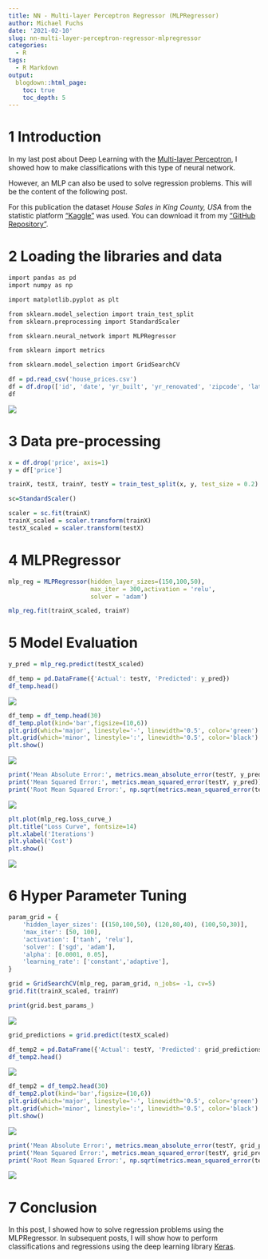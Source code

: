 ```yaml
---
title: NN - Multi-layer Perceptron Regressor (MLPRegressor)
author: Michael Fuchs
date: '2021-02-10'
slug: nn-multi-layer-perceptron-regressor-mlpregressor
categories:
  - R
tags:
  - R Markdown
output:
  blogdown::html_page:
    toc: true
    toc_depth: 5
---
```




# 1 Introduction


In my last post about Deep Learning with the [Multi-layer Perceptron](https://michael-fuchs-python.netlify.app/2021/02/03/nn-multi-layer-perceptron-classifier-mlpclassifier/), I showed how to make classifications with this type of neural network. 

However, an MLP can also be used to solve regression problems. This will be the content of the following post.

For this publication the dataset *House Sales in King County, USA* from the statistic platform ["Kaggle"](https://www.kaggle.com) was used. You can download it from my ["GitHub Repository"](https://github.com/MFuchs1989/Datasets-and-Miscellaneous/tree/main/datasets/Time%20Series%20Analysis).



# 2 Loading the libraries and data


```r
import pandas as pd
import numpy as np

import matplotlib.pyplot as plt

from sklearn.model_selection import train_test_split
from sklearn.preprocessing import StandardScaler

from sklearn.neural_network import MLPRegressor

from sklearn import metrics

from sklearn.model_selection import GridSearchCV
```


```r
df = pd.read_csv('house_prices.csv')
df = df.drop(['id', 'date', 'yr_built', 'yr_renovated', 'zipcode', 'lat', 'long'], axis=1)
df
```

![](/post/2021-02-10-nn-multi-layer-perceptron-regressor-mlpregressor_files/p111p1.png)


# 3 Data pre-processing


```r
x = df.drop('price', axis=1)
y = df['price']

trainX, testX, trainY, testY = train_test_split(x, y, test_size = 0.2)
```

```r
sc=StandardScaler()

scaler = sc.fit(trainX)
trainX_scaled = scaler.transform(trainX)
testX_scaled = scaler.transform(testX)
```



# 4 MLPRegressor


```r
mlp_reg = MLPRegressor(hidden_layer_sizes=(150,100,50),
                       max_iter = 300,activation = 'relu',
                       solver = 'adam')

mlp_reg.fit(trainX_scaled, trainY)
```


# 5 Model Evaluation


```r
y_pred = mlp_reg.predict(testX_scaled)
```


```r
df_temp = pd.DataFrame({'Actual': testY, 'Predicted': y_pred})
df_temp.head()
```

![](/post/2021-02-10-nn-multi-layer-perceptron-regressor-mlpregressor_files/p111p2.png)



```r
df_temp = df_temp.head(30)
df_temp.plot(kind='bar',figsize=(10,6))
plt.grid(which='major', linestyle='-', linewidth='0.5', color='green')
plt.grid(which='minor', linestyle=':', linewidth='0.5', color='black')
plt.show()
```

![](/post/2021-02-10-nn-multi-layer-perceptron-regressor-mlpregressor_files/p111p3.png)



```r
print('Mean Absolute Error:', metrics.mean_absolute_error(testY, y_pred))  
print('Mean Squared Error:', metrics.mean_squared_error(testY, y_pred))  
print('Root Mean Squared Error:', np.sqrt(metrics.mean_squared_error(testY, y_pred)))
```

![](/post/2021-02-10-nn-multi-layer-perceptron-regressor-mlpregressor_files/p111p4.png)


```r
plt.plot(mlp_reg.loss_curve_)
plt.title("Loss Curve", fontsize=14)
plt.xlabel('Iterations')
plt.ylabel('Cost')
plt.show()
```

![](/post/2021-02-10-nn-multi-layer-perceptron-regressor-mlpregressor_files/p111p5.png)



# 6 Hyper Parameter Tuning

```r
param_grid = {
    'hidden_layer_sizes': [(150,100,50), (120,80,40), (100,50,30)],
    'max_iter': [50, 100],
    'activation': ['tanh', 'relu'],
    'solver': ['sgd', 'adam'],
    'alpha': [0.0001, 0.05],
    'learning_rate': ['constant','adaptive'],
}
```


```r
grid = GridSearchCV(mlp_reg, param_grid, n_jobs= -1, cv=5)
grid.fit(trainX_scaled, trainY)

print(grid.best_params_) 
```

![](/post/2021-02-10-nn-multi-layer-perceptron-regressor-mlpregressor_files/p111p6.png)


```r
grid_predictions = grid.predict(testX_scaled) 
```


```r
df_temp2 = pd.DataFrame({'Actual': testY, 'Predicted': grid_predictions})
df_temp2.head()
```

![](/post/2021-02-10-nn-multi-layer-perceptron-regressor-mlpregressor_files/p111p7.png)


```r
df_temp2 = df_temp2.head(30)
df_temp2.plot(kind='bar',figsize=(10,6))
plt.grid(which='major', linestyle='-', linewidth='0.5', color='green')
plt.grid(which='minor', linestyle=':', linewidth='0.5', color='black')
plt.show()
```

![](/post/2021-02-10-nn-multi-layer-perceptron-regressor-mlpregressor_files/p111p8.png)


```r
print('Mean Absolute Error:', metrics.mean_absolute_error(testY, grid_predictions))  
print('Mean Squared Error:', metrics.mean_squared_error(testY, grid_predictions))  
print('Root Mean Squared Error:', np.sqrt(metrics.mean_squared_error(testY, grid_predictions)))
```

![](/post/2021-02-10-nn-multi-layer-perceptron-regressor-mlpregressor_files/p111p9.png)



# 7 Conclusion


In this post, I showed how to solve regression problems using the MLPRegressor. 
In subsequent posts, I will show how to perform classifications and regressions using the deep learning library [Keras](https://keras.io/).





